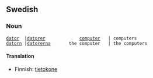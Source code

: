 ==Swedish==
===Noun===

 [[dator]]  |[[datorer]]             [[computer]]   | computers
 [[datorn]] |[[datorerna]]       the computer   | the computers

====Translation====
*Finnish: [[tietokone]]